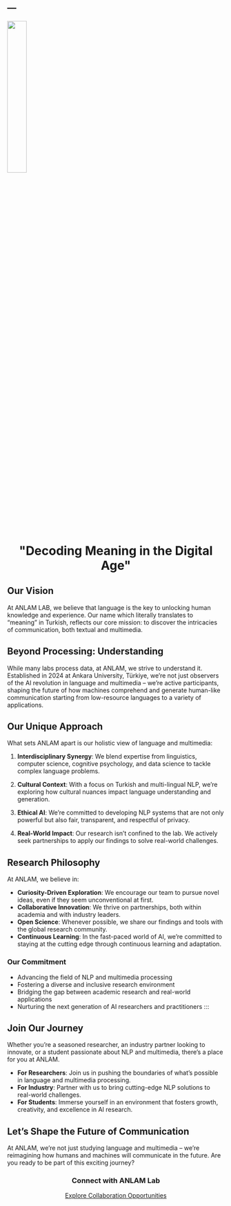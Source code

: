 --- 
---
 

![](img/logo_no_bg.png){width=30% fig-align="center"}

```{=html} 
<style> 
.navbar-logo {
    max-height: 40px !important;
} 
</style>
<div class="text-center">
    <h1>"Decoding Meaning in the Digital Age"</h3>
</div> 
```  
## Our Vision

At ANLAM LAB, we believe that language is the key to unlocking human knowledge and experience. Our name which literally translates to "meaning" in Turkish, reflects our core mission: to discover the intricacies of communication, both textual and multimedia.

## Beyond Processing: Understanding

While many labs process data, at ANLAM, we strive to understand it. Established in 2024 at Ankara University, Türkiye, we're not just observers of the AI revolution in language and multimedia – we're active participants, shaping the future of how machines comprehend and generate human-like communication starting from low-resource languages to a variety of applications.

## Our Unique Approach

What sets ANLAM apart is our holistic view of language and multimedia:

1. **Interdisciplinary Synergy**: We blend expertise from linguistics, computer science, cognitive psychology, and data science to tackle complex language problems.

2. **Cultural Context**: With a focus on Turkish and multi-lingual NLP, we're exploring how cultural nuances impact language understanding and generation.

3. **Ethical AI**: We're committed to developing NLP systems that are not only powerful but also fair, transparent, and respectful of privacy.

4. **Real-World Impact**: Our research isn't confined to the lab. We actively seek partnerships to apply our findings to solve real-world challenges.

## Research Philosophy

At ANLAM, we believe in:

- **Curiosity-Driven Exploration**: We encourage our team to pursue novel ideas, even if they seem unconventional at first.
- **Collaborative Innovation**: We thrive on partnerships, both within academia and with industry leaders.
- **Open Science**: Whenever possible, we share our findings and tools with the global research community.
- **Continuous Learning**: In the fast-paced world of AI, we're committed to staying at the cutting edge through continuous learning and adaptation.

### Our Commitment

- Advancing the field of NLP and multimedia processing
- Fostering a diverse and inclusive research environment
- Bridging the gap between academic research and real-world applications
- Nurturing the next generation of AI researchers and practitioners
:::

## Join Our Journey

Whether you're a seasoned researcher, an industry partner looking to innovate, or a student passionate about NLP and multimedia, there's a place for you at ANLAM.

- **For Researchers**: Join us in pushing the boundaries of what's possible in language and multimedia processing.
- **For Industry**: Partner with us to bring cutting-edge NLP solutions to real-world challenges.
- **For Students**: Immerse yourself in an environment that fosters growth, creativity, and excellence in AI research.

## Let's Shape the Future of Communication

At ANLAM, we're not just studying language and multimedia – we're reimagining how humans and machines will communicate in the future. Are you ready to be part of this exciting journey? 

 
```{=html} 
<div class="cta-button text-center">
    <h3>Connect with ANLAM Lab</h3>
  <a href="contact.qmd" class="btn btn-primary btn-lg">Explore Collaboration Opportunities</a>
</div>
<style>

.text-center {
  text-align: center;
}
.cta-button {
  margin-top: 20px;
}
</style>
```
 